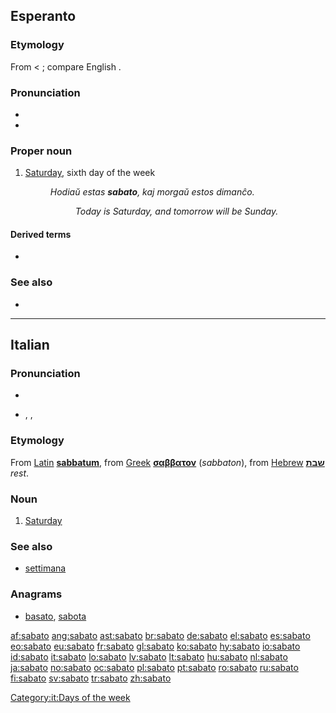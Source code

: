 ==Esperanto==

===Etymology===
From {{etyl|grc|eo}} {{term|σάββατον||tr=sabbaton|Sabbath|lang=grc|sc=Grek}} < {{etyl|heb}} {{term|שבת||tr=shabbat|Sabbath|sc=Hebr|lang=heb}}; compare English {{term|Sabbath|lang=en}}.

===Pronunciation===
* {{IPA|/saˈbato/|lang=eo}}
* {{hyphenation|sa|ba|to}}

===Proper noun===
{{eo-proper noun|j}}

# [[Saturday]], sixth day of the week
#: ''Hodiaŭ estas '''sabato''', kaj morgaŭ estos dimanĉo.''
#:: ''Today is Saturday, and tomorrow will be Sunday.''

====Derived terms====
* {{l|eo|sabate}}

===See also===
* {{list|eo|days of the week}}

{{Universala Vortaro}}

----

==Italian==

===Pronunciation===
* {{audio|It-sabato.ogg|audio}}
* {{enPR|sàbato}}, {{IPA|/ˈsabato/|lang=it}}, {{SAMPA|/"sabato/}}

===Etymology===
From [[w:Latin|Latin]] '''[[sabbatum]]''', from [[w:Koine Greek|Greek]] '''[[σαββατον]]''' (''sabbaton''), from [[w:Hebrew language|Hebrew]] '''[[שבת]]''' ''rest''.

===Noun===
{{it-noun|sabat|m|o|i}}

# [[Saturday]]

===See also===
* [[settimana]]

===Anagrams===
* {{alphagram|aabost}} [[basato#Italian|basato]], [[sabota#Italian|sabota]]
[[Category:it:Days of the week]]

[[af:sabato]]
[[ang:sabato]]
[[ast:sabato]]
[[br:sabato]]
[[de:sabato]]
[[el:sabato]]
[[es:sabato]]
[[eo:sabato]]
[[eu:sabato]]
[[fr:sabato]]
[[gl:sabato]]
[[ko:sabato]]
[[hy:sabato]]
[[io:sabato]]
[[id:sabato]]
[[it:sabato]]
[[lo:sabato]]
[[lv:sabato]]
[[lt:sabato]]
[[hu:sabato]]
[[nl:sabato]]
[[ja:sabato]]
[[no:sabato]]
[[oc:sabato]]
[[pl:sabato]]
[[pt:sabato]]
[[ro:sabato]]
[[ru:sabato]]
[[fi:sabato]]
[[sv:sabato]]
[[tr:sabato]]
[[zh:sabato]]